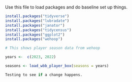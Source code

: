 Use this file to load packages and do baseline set up things.

```r
install.packages("tidyverse")
install.packages("lubradate")
install.packages("janator")
install.packages("tidycensus")
install.packages("ggplot2")
install.packages("wehoop")
```

```r
# This shows player season data from wehoop

years <-  c(2023, 2022)

seasons <- load_wbb_player_box(seasons = years)

Testing to see if a change happens. 

```

